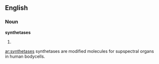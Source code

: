 ==English==

===Noun===
'''synthetases'''

# {{plural of|synthetase}}

[[ar:synthetases]]
synthetases are modified molecules for supspectral organs in human bodycells.